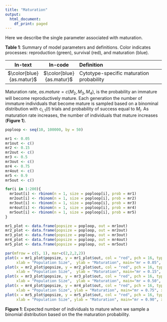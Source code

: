 ```yaml
---
title: "Maturation"
output:
  html_document:
    df_print: paged
---
```



Here we describe the single parameter associated with maturation.  

**Table 1**: Summary of model parameters and definitions. Color indicates processes: reproduction (green), survival (red), and maturation (blue).
   
 | In-text | In-code |    Definition        | 
|:--------:|:--------:|:-------------------------------------|
|$\color{blue}{as.matur}$|$\color{blue}{as.matur}$	| Cytotype-specific maturation probability 	| 


Maturation rate, $as.mature = c(M_{2}, M_{3}, M_{4})$, is the probability an immature will become reproductively mature. Each generation the number of immature individuals that become mature is sampled based on a binominal distribution with $c_{i,1}(t)$ trials and probability of success equal to $M_{i}$. As  maturation rate increases, the number of individuals that mature increases (**Figure 1**).



```r
poploop <- seq(10, 100000, by = 50)

mr1 <- 0.05
mr1out <- c()
mr2 <- 0.15
mr2out <- c()
mr3 <- 0.5
mr3out <- c()
mr4 <- 0.75
mr4out <- c()
mr5 <- 0.9
mr5out <- c()

for(i in 1:200){
  mr1out[i] <- rbinom(n = 1, size = poploop[i], prob = mr1)
  mr2out[i] <- rbinom(n = 1, size = poploop[i], prob = mr2)
  mr3out[i] <- rbinom(n = 1, size = poploop[i], prob = mr3)
  mr4out[i] <- rbinom(n = 1, size = poploop[i], prob = mr4)
  mr5out[i] <- rbinom(n = 1, size = poploop[i], prob = mr5)
}

mr1_plot <- data.frame(popsize = poploop, out = mr1out)
mr2_plot <- data.frame(popsize = poploop, out = mr2out)
mr3_plot <- data.frame(popsize = poploop, out = mr3out)
mr4_plot <- data.frame(popsize = poploop, out = mr4out)
mr5_plot <- data.frame(popsize = poploop, out = mr5out)

par(mfrow = c(5, 1), mar=c(2,2,2,2))
plot(x = mr1_plot$popsize, y = mr1_plot$out, col = "red", pch = 16, type = "b",
     xlab = "Population Size",  ylab = "Maturation", main="mr = 0.05", xlim = c(0, 100050), ylim = c(0, 10000))
plot(x = mr2_plot$popsize, y = mr2_plot$out, col = "red", pch = 16, type = "b",
     xlab = "Population Size",  ylab = "Maturation", main="mr = 0.15", xlim = c(0, 100050), ylim = c(0, 10000))
plot(x = mr3_plot$popsize, y = mr3_plot$out, col = "red", pch = 16, type = "b",
     xlab = "Population Size",  ylab = "Maturation", main="mr = 0.50", xlim = c(0, 100050), ylim = c(0, 10000))
plot(x = mr4_plot$popsize, y = mr4_plot$out, col = "red", pch = 16, type = "b",
     xlab = "Population Size", ylab = "Maturation", main="mr = 0.75", xlim = c(0, 100050), ylim = c(0, 10000))
plot(x = mr5_plot$popsize, y = mr5_plot$out, col = "red", pch = 16, type = "b",
     xlab = "Population Size", ylab = "Maturation", main="mr = 0.90", xlim = c(0, 100050), ylim = c(0, 10000))

```
**Figure 1**: Expected number of individuals to mature when we sample a binomial distribution based on the the maturation probability.



